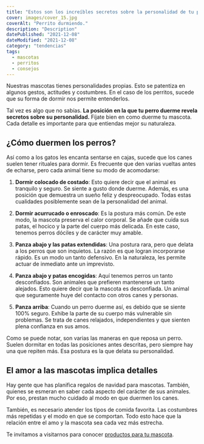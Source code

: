 ```yaml
---
title: "Estos son los increíbles secretos sobre la personalidad de tu perro que revela la posición en la que duerme"
cover: images/cover_15.jpg
coverAlt: "Perrito durmiendo."
description: "Description"
datePublished: "2021-12-08"
dateModified: "2021-12-08"
category: "tendencias"
tags:
  - mascotas
  - perritos
  - consejos
---
```



Nuestras mascotas tienes personalidades propias. Esto se patentiza en algunos gestos, actitudes
y costumbres. En el caso de los perritos, sucede que su forma de dormir nos permite entenderlos.

Tal vez es algo que no sabías. **La posición en la que tu perro duerme revela secretos sobre su personalidad.** 
Fíjate bien en como duerme tu mascota. Cada detalle es importante para que entiendas mejor su naturaleza.

## ¿Cómo duermen los perros?

Así como a los gatos les encanta sentarse en cajas, sucede que los canes suelen tener rituales para dormir.
Es frecuente que den varias vueltas antes de echarse, pero cada animal tiene su modo de acomodarse:

1. **Dormir colocado de costado**: Esto quiere decir que el animal es tranquilo y seguro. Se siente a gusto donde duerme. Además, es una
posición que demuestra un sueño feliz y despreocupado. Todas estas cualidades posiblemente sean de la
personalidad del animal.

2. **Dormir acurrucado o enroscado**: Es la postura más común. De este modo, la mascota preserva el calor corporal. Se añade que cuida sus patas,
el hocico y la parte del cuerpo más delicada. En este caso, tenemos perros dóciles y de carácter muy amable.

3. **Panza abajo y las patas extendidas**: Una postura rara, pero que delata a los perros que son inquietos. La razón es que logran incorporarse rápido.
Es un modo un tanto defensivo. En la naturaleza, les permite actuar de inmediato ante un imprevisto.

4. **Panza abajo y patas encogidas**: Aquí tenemos perros un tanto desconfiados. Son animales que prefieren mantenerse un tanto alejados. Esto quiere
decir que la mascota es desconfiada. Un animal que seguramente huye del contacto con otros canes y personas.

5. **Panza arriba**: Cuando un perro duerme así, es debido que se siente 100% seguro. Exhibe la parte de su cuerpo más
vulnerable sin problemas. Se trata de canes relajados, independientes y que sienten plena confianza en sus amos.



Como se puede notar, son varias las maneras en que reposa un perro. Suelen dormitar en todas las posiciones
antes descritas, pero siempre hay una que repiten más. Esa postura es la que delata su personalidad.

## El amor a las mascotas implica detalles

Hay gente que has planifica regalos de navidad para mascotas. También, quienes se esmeran en saber cada
aspecto del carácter de sus animales. Por eso, prestan mucho cuidado al modo en que duermen los canes.

También, es necesario atender los tipos de comida favorita. Las costumbres más repetidas y el modo en
que se comportan. Todo esto hace que la relación entre el amo y la mascota sea cada vez más estrecha.


Te invitamos a visitarnos para conocer [productos para tu mascota](https://lukamascotas.com.co).